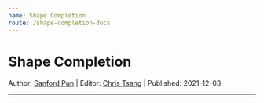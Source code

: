 ```yaml
---
name: Shape Completion
route: /shape-completion-docs
---
```



# Shape Completion

Author: [Sanford Pun](//github.com/shpun817) | Editor: [Chris Tsang](//github.com/tyt2y3) | Published: 2021-12-03

-----

